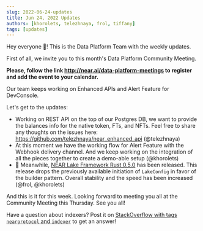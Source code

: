 ```yaml
---
slug: 2022-06-24-updates
title: Jun 24, 2022 Updates
authors: [khorolets, telezhnaya, frol, tiffany]
tags: [updates]
---
```


Hey everyone 👋! This is the Data Platform Team with the weekly updates.

First of all, we invite you to this month's Data Platform Community Meeting.

**Please, follow the link http://near.ai/data-platform-meetings to register and add the event to your calendar.**


Our team keeps working on Enhanced APIs and Alert Feature for DevConsole.

Let's get to the updates:

<!-- truncate -->

- Working on REST API on the top of our Postgres DB, we want to provide the balances info for the native token, FTs, and NFTs. Feel free to share any thoughts on the issues here: https://github.com/telezhnaya/near_enhanced_api (@telezhnaya)
- At this moment we have the working flow for Alert Feature with the Webhook delivery channel. And we keep working on the integration of all the pieces together to create a demo-able setup (@khorolets)
- 🎉 Meanwhile, [NEAR Lake Framework Rust 0.5.0](https://github.com/near/near-lake-framework-rs/releases/tag/v0.5.0) has been released. This release drops the previously available initiation of `LakeConfig` in favor of the builder pattern. Overall stability and the speed has been increased (@frol, @khorolets)

And this is it for this week. Looking forward to meeting you all at the Community Meeting this Thursday. See you all!

Have a question about indexers? Post it on [StackOverflow with tags `nearprotocol` and `indexer`](https://stackoverflow.com/questions/tagged/nearprotocol+indexer) to get an answer!
